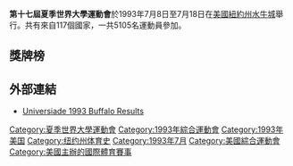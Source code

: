 {{Universiade infobox |
 Name = 第十七屆夏季世界大學運動會 |
 Logo =|
 Size = ? |
 Optional caption = Slogan : --- |
| Host city ={{USA}}[[紐約|紐約]][[水牛城|水牛城]]
| Nations participating = 118 |
 Athletes participating = 3,582 |
 Events = 12大項 |
 Opening ceremony = 1993年7月8日 |
 Closing ceremony = 1993年7月18日 |
 Officially opened by = |
 Athlete's Oath =  |
 Judge's Oath =  |
 Torch Lighter = |
 Stadium = [[水牛城大學體育場|水牛城大學體育場]] |
| previous = [[1991年夏季世界大學運動會|1991]]
| next = [[1995年夏季世界大學運動會|1995]]|-
}}
{{Location map+|USA|width=250|float=none}
 |alt=水牛城在美国
 |caption=水牛城在美国的位置
 |places=
  {{Location map~ | USA   
   | label = 水牛城
   | background=transparent
    | lat_deg = 42.9
    | lon_deg = -78.85}}
    | link=[[水牛城|水牛城]]
}}
'''第十七屆夏季世界大學運動會'''於1993年7月8日至7月18日在[[美國|美國]][[紐約州|紐約州]][[水牛城|水牛城]]舉行。共有來自117個國家，一共5105名運動員參加。

== 獎牌榜 ==
{{Medals table
 | caption        = 
 | host           = USA
 | flag_template  = 
 | event          = 
 | team           = 
 | gold_USA = 31 | silver_USA = 23 | bronze_USA = 19 | host_USA = yes
 | gold_CHN = 17 | silver_CHN = 6 | bronze_CHN = 5
 | gold_CAN = 11 | silver_CAN = 13 | bronze_CAN = 14
 | gold_UKR = 11 | silver_UKR = 6 | bronze_UKR = 9
 | gold_CUB = 8 | silver_CUB = 4 | bronze_CUB = 4
 | gold_ROU = 7 | silver_ROU = 2 | bronze_ROU = 3
 | gold_GER = 6 | silver_GER = 9 | bronze_GER = 13
 | gold_JPN = 5 | silver_JPN = 12 | bronze_JPN = 13 | name_JPN = {{flagteam|JPN|1947}}
 | gold_ITA = 5 | silver_ITA = 9 | bronze_ITA = 11
 | gold_FRA = 5 | silver_FRA = 7 | bronze_FRA = 11
 | gold_HUN = 4 | silver_HUN = 4 | bronze_HUN = 5
 | gold_GBR = 3 | silver_GBR = 6 | bronze_GBR = 4
 | gold_KOR = 3 | silver_KOR = 3 | bronze_KOR = 4 | name_KOR = {{flagteam|KOR|1984}}
 | gold_POL = 3 | silver_POL = 1 | bronze_POL = 4
 | gold_BEL = 2 | silver_BEL = 2 | bronze_BEL = 3
 | gold_BLR = 2 | silver_BLR = 1 | bronze_BLR = 2 | name_BLR = {{flagteam|BLR|1991}}
 | gold_AUS = 2 | silver_AUS = 0 | bronze_AUS = 2
 | gold_JAM = 1 | silver_JAM = 3 | bronze_JAM = 2
 | gold_NGR = 1 | silver_NGR = 3 | bronze_NGR = 1
 | gold_CZE = 1 | silver_CZE = 3 | bronze_CZE = 0
 | gold_AUT = 1 | silver_AUT = 0 | bronze_AUT = 1
 | gold_NED = 1 | silver_NED = 0 | bronze_NED = 1
 | gold_GHA = 1 | silver_GHA = 0 | bronze_GHA = 0
 | gold_KEN = 1 | silver_KEN = 0 | bronze_KEN = 0
 | gold_MAR = 1 | silver_MAR = 0 | bronze_MAR = 0
 | gold_SAF = 1 | silver_SAF = 0 | bronze_SAF = 0 | name_SAF = {{flagteam|SAF|1928}}
 | gold_ESP = 1 | silver_ESP = 0 | bronze_ESP = 0
 | gold_RUS = 0 | silver_RUS = 4 | bronze_RUS = 3
 | gold_MEX = 0 | silver_MEX = 4 | bronze_MEX = 1
 | gold_IOP = 0 | silver_IOP = 2 | bronze_IOP = 0 | name_IOP = [[File:FISU_flag2.svg|23px]] 獨立參賽者
 | gold_ARM = 0 | silver_ARM = 1 | bronze_ARM = 0
 | gold_BRA = 0 | silver_BRA = 1 | bronze_BRA = 0
 | gold_EST = 0 | silver_EST = 1 | bronze_EST = 0
 | gold_KAZ = 0 | silver_KAZ = 1 | bronze_KAZ = 0
 | gold_LTU = 0 | silver_LTU = 1 | bronze_LTU = 0 | name_LTU = {{flagteam|LTU|1988}}
 | gold_TPE = 0 | silver_TPE = 0 | bronze_TPE = 3 | name_TPE = {{flagteam|TPE|univ}}
 | gold_BAH = 0 | silver_BAH = 0 | bronze_BAH = 1
 | gold_ETH = 0 | silver_ETH = 0 | bronze_ETH = 1 | name_ETH = {{flagteam|ETH|1991}}
 | gold_GRE = 0 | silver_GRE = 0 | bronze_GRE = 1
 | gold_IRL = 0 | silver_IRL = 0 | bronze_IRL = 1
 | gold_MAD = 0 | silver_MAD = 0 | bronze_MAD = 1
 | gold_SVK = 0 | silver_SVK = 0 | bronze_SVK = 1
 | gold_SUI = 0 | silver_SUI = 0 | bronze_SUI = 1
}}

== 外部連結 ==
* [https://web.archive.org/web/20100723155511/http://universiade.fjct.fit.ac.jp/en/kekka/buffalo/index.html Universiade 1993 Buffalo Results] 
{{世界大學運動會}}

[[Category:夏季世界大學運動會|Category:夏季世界大學運動會]]
[[Category:1993年綜合運動會|Category:1993年綜合運動會]]
[[Category:1993年美国|Category:1993年美国]]
[[Category:纽约州体育史|Category:纽约州体育史]]
[[Category:1993年7月|Category:1993年7月]]
[[Category:美國綜合運動會|Category:美國綜合運動會]]
[[Category:美國主辦的國際體育賽事|Category:美國主辦的國際體育賽事]]
